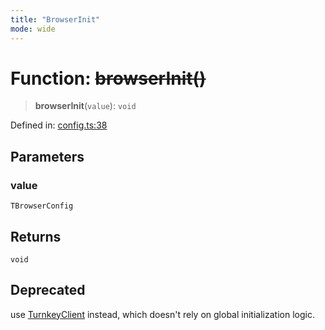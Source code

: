 ```yaml
---
title: "BrowserInit"
mode: wide
---
```

  
# Function: ~~browserInit()~~

> **browserInit**(`value`): `void`

Defined in: [config.ts:38](https://github.com/tkhq/sdk/blob/d88b5e1f9a6cca8e54e61f8a127aa90fcebeaa2e/packages/http/src/config.ts#L38)

## Parameters

### value

`TBrowserConfig`

## Returns

`void`

## Deprecated

use [TurnkeyClient](../../TurnkeyClient/readme) instead, which doesn't rely on global initialization logic.
